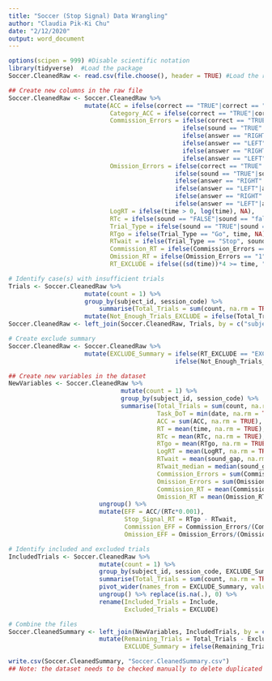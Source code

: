 ```yaml
---
title: "Soccer (Stop Signal) Data Wrangling"
author: "Claudia Pik-Ki Chu"
date: "2/12/2020"
output: word_document
---
```

```r
options(scipen = 999) #Disable scientific notation
library(tidyverse)  #Load the package
Soccer.CleanedRaw <- read.csv(file.choose(), header = TRUE) #Load the raw file
```

```r
## Create new columns in the raw file
Soccer.CleanedRaw <- Soccer.CleanedRaw %>% 
                     mutate(ACC = ifelse(correct == "TRUE"|correct == "true", 1, 0),
                            Category_ACC = ifelse(correct == "TRUE"|correct == "true", "True", "False"),
                            Commission_Errors = ifelse(correct == "TRUE"|correct == "true", 0, 
                                                ifelse(sound == "TRUE"|sound == "true", 
                                                ifelse(answer == "RIGHT"|answer == "right", 1, 
                                                ifelse(answer == "LEFT"|answer == "left", 1, 0)),
                                                ifelse(answer == "RIGHT"|answer == "right", 0, 
                                                ifelse(answer == "LEFT"|answer == "left", 0, 0)))),
                            Omission_Errors = ifelse(correct == "TRUE"|correct == "true", 0, 
                                              ifelse(sound == "TRUE"|sound == "true",
                                              ifelse(answer == "RIGHT"|answer == "right", 0,
                                              ifelse(answer == "LEFT"|answer == "left", 0, 0)),
                                              ifelse(answer == "RIGHT"|answer == "right", 0,
                                              ifelse(answer == "LEFT"|answer == "left", 0, 1)))),
                            LogRT = ifelse(time > 0, log(time), NA),
                            RTc = ifelse(sound == "FALSE"|sound == "false", ifelse(ACC == 1, time, NA), ifelse (ACC == 1, NA, NA)),
                            Trial_Type = ifelse(sound == "TRUE"|sound == "true", "Stop", "Go"),
                            RTgo = ifelse(Trial_Type == "Go", time, NA),
                            RTwait = ifelse(Trial_Type == "Stop", sound_gap, NA),
                            Commission_RT = ifelse(Commission_Errors == "1", time, NA),
                            Omission_RT = ifelse(Omission_Errors == "1", time, NA),
                            RT_EXCLUDE = ifelse((sd(time))*4 >= time, "Include", "EXCLUDE"))

# Identify case(s) with insufficient trials
Trials <- Soccer.CleanedRaw %>% 
                     mutate(count = 1) %>% 
                     group_by(subject_id, session_code) %>% 
                         summarise(Total_Trials = sum(count, na.rm = TRUE)) %>% 
                     mutate(Not_Enough_Trials_EXCLUDE = ifelse(Total_Trials < 25, "EXCLUDE", "Include")) %>% select(-Total_Trials)
Soccer.CleanedRaw <- left_join(Soccer.CleanedRaw, Trials, by = c("subject_id","session_code"))

# Create exclude summary
Soccer.CleanedRaw <- Soccer.CleanedRaw %>% 
                     mutate(EXCLUDE_Summary = ifelse(RT_EXCLUDE == "EXCLUDE", "EXCLUDE", 
                                              ifelse(Not_Enough_Trials_EXCLUDE == "EXCLUDE","EXCLUDE", "Include")))
```

```r
## Create new variables in the dataset
NewVariables <- Soccer.CleanedRaw %>% 
                               mutate(count = 1) %>% 
                               group_by(subject_id, session_code) %>% 
                               summarise(Total_Trials = sum(count, na.rm = TRUE),
                                         Task_DoT = min(date, na.rm = TRUE), 
                                         ACC = sum(ACC, na.rm = TRUE), 
                                         RT = mean(time, na.rm = TRUE), 
                                         RTc = mean(RTc, na.rm = TRUE), 
                                         RTgo = mean(RTgo, na.rm = TRUE), 
                                         LogRT = mean(LogRT, na.rm = TRUE), 
                                         RTwait = mean(sound_gap, na.rm = TRUE), 
                                         RTwait_median = median(sound_gap, na.rm = TRUE), 
                                         Commission_Errors = sum(Commission_Errors, na.rm = TRUE),
                                         Omission_Errors = sum(Omission_Errors, na.rm = TRUE), 
                                         Commission_RT = mean(Commission_RT, na.rm = TRUE),
                                         Omission_RT = mean(Omission_RT, na.rm = TRUE)) %>% 
                         ungroup() %>% 
                         mutate(EFF = ACC/(RTc*0.001), 
                                Stop_Signal_RT = RTgo - RTwait, 
                                Commission_EFF = Commission_Errors/(Commission_RT*0.001),
                                Omission_EFF = Omission_Errors/(Omission_RT*0.001)) #No need to run this line if there is no omission error in the dataset

# Identify included and excluded trials
IncludedTrials <- Soccer.CleanedRaw %>% 
                         mutate(count = 1) %>% 
                         group_by(subject_id, session_code, EXCLUDE_Summary) %>% 
                         summarise(Total_Trials = sum(count, na.rm = TRUE)) %>%
                         pivot_wider(names_from = EXCLUDE_Summary, values_from = Total_Trials) %>% 
                         ungroup() %>% replace(is.na(.), 0) %>% 
                         rename(Included_Trials = Include,
                                Excluded_Trials = EXCLUDE)

# Combine the files
Soccer.CleanedSummary <- left_join(NewVariables, IncludedTrials, by = c("subject_id", "session_code")) %>% 
                         mutate(Remaining_Trials = Total_Trials - Excluded_Trials, 
                                EXCLUDE_Summary = ifelse(Remaining_Trials > 0, "Include", "EXCLUDE"))
```

```r
write.csv(Soccer.CleanedSummary, "Soccer.CleanedSummary.csv")
## Note: the dataset needs to be checked manually to delete duplicated attempts
```

